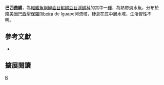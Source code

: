 {{Speciesbox 
| taxon = Campellolebias intermedius
| status = NE
| status_system = IUCN3.1
| authority = [[Costa|Costa]] & [[De_Luca|De Luca]], 2006
| synonyms = 
}}
'''巴西曲鱂'''，為[[輻鰭魚綱|輻鰭魚綱]][[鯉齒目|鯉齒目]][[鰕鱂亞目|鰕鱂亞目]][[溪鱂科|溪鱂科]]的其中一[[種|種]]，為熱帶淡水魚，分布於[[南美洲|南美洲]][[巴西|巴西]][[聖保羅|聖保羅]]Ribeira de Iguape河流域，棲息在底中層水域，生活習性不明。

== 參考文獻 ==
*{{FishBase_species|genus=Campellolebias|species=intermedius|year=2014|month=8}}

== 擴展閱讀 ==
{{refbegin}}
{{wikispecies-inline|Campellolebias intermedius|巴西曲鱂}}
{{refend}}
{{Taxonbar|from=Q6423325}}

[[Category:曲鱂屬|B]]